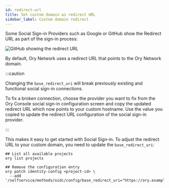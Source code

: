 ```yaml
---
id: redirect-url
title: Set custom domain as redirect URL
sidebar_label: Custom domain redirect
---
```


Some Social Sign-in Providers such as Google or GitHub show the Redirect URL as part of the sign-in process:

![GitHub showing the redirect URL](redirect-url/callback.png)

By default, Ory Network uses a redirect URL that points to the Ory Network domain.

:::caution

Changing the `base_redirect_uri` will break previously existing and functional social sign-in connections.

To fix a broken connection, choose the provider you want to fix from the Ory Console social sign-in configuration screen and copy
the updated redirect URL which now points to your custom hostname. Use the value you copied to update the redirect URL
configuration of the social sign-in provider.

:::

This makes it easy to get started with Social Sign-in. To adjust the redirect URL to your custom domain, you need to update the
`base_redirect_uri`:

```shell
## List all available projects
ory list projects

## Remove the configuration entry
ory patch identity-config <project-id> \
  --add '/selfservice/methods/oidc/config/base_redirect_uri="https://ory.example.org"'
```
